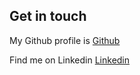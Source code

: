 ## Get in touch

My Github profile is [Github](https://github.com/Martin2251)

Find me on Linkedin [Linkedin](https://www.linkedin.com/in/martin-lowe321)
